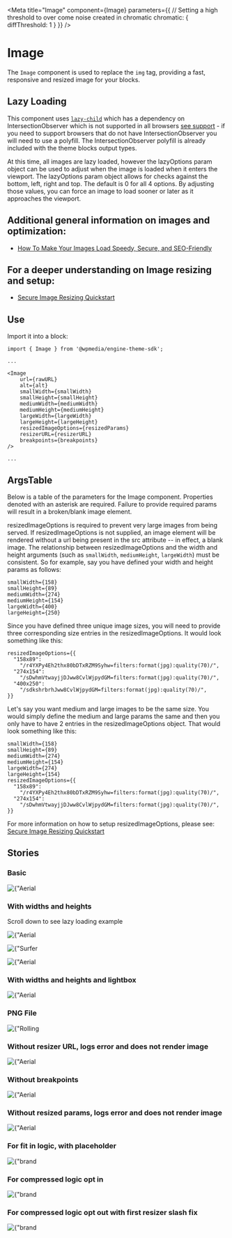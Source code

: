 
<Meta
  title="Image"
  component={Image}
  parameters={{
    // Setting a high threshold to over come noise created in chromatic
    chromatic: { diffThreshold: 1 }
  }}
/>

# Image

The `Image` component is used to replace the `img` tag, providing a fast, responsive and resized image for your blocks.

## Lazy Loading

This component uses [`lazy-child`](https://www.npmjs.com/package/lazy-child) which has a dependency on IntersectionObserver which is not supported in all browsers [see support](https://caniuse.com/#feat=intersectionobserver) - if you need to support browsers that do not have IntersectionObserver you will need to use a polyfill.
The IntersectionObserver polyfill is already included with the theme blocks output types.

At this time, all images are lazy loaded, however the lazyOptions param
object can be used to adjust when the image is loaded when it enters the viewport. The lazyOptions param object allows for checks against the bottom, left, right and top.
The default is 0 for all 4 options. By adjusting those values, you can force an image to load sooner or later as it approaches the viewport.

## Additional general information on images and optimization:

- [How To Make Your Images Load Speedy, Secure, and SEO-Friendly](https://redirector.arcpublishing.com/alc/arc-products/pagebuilder/fusion/documentation/recipes/best-practices-images.md?version=2.6)

## For a deeper understanding on Image resizing and setup:

- [Secure Image Resizing Quickstart](https://redirector.arcpublishing.com/alc/arc-products/pagebuilder/fusion/documentation/recipes/secure-speedy-images.md?version=2.6)

## Use

Import it into a block:

```
import { Image } from '@wpmedia/engine-theme-sdk';

...

<Image
    url={rawURL}
    alt={alt}
    smallWidth={smallWidth}
    smallHeight={smallHeight}
    mediumWidth={mediumWidth}
    mediumHeight={mediumHeight}
    largeWidth={largeWidth}
    largeHeight={largeHeight}
    resizedImageOptions={resizedParams}
    resizerURL={resizerURL}
    breakpoints={breakpoints}
/>

...

```

## ArgsTable

Below is a table of the parameters for the Image component. Properties denoted with an asterisk are required. Failure to provide required params will result in a broken/blank image element.

resizedImageOptions is required to prevent very large images from being served. If resizedImageOptions is not
supplied, an image element will be rendered without a url being present in the src attribute -- in effect, a blank image. The relationship between resizedImageOptions
and the width and height arguments (such as `smallWidth`, `mediumHeight`, `largeWidth`) must be consistent. So for example, say you have defined your width and height params as follows:

```
smallWidth={158}
smallHeight={89}
mediumWidth={274}
mediumHeight={154}
largeWidth={400}
largeHeight={250}
```

Since you have defined three unique image sizes, you will need to provide three corresponding size entries in the resizedImageOptions. It would look something like this:

```
resizedImageOptions={{
  "158x89":
    "/r4YXPy4Eh2thx80bDTxRZM9Syhw=filters:format(jpg):quality(70)/",
  "274x154":
    "/sDwhmVtwayjjDJww8CvlWjpydGM=filters:format(jpg):quality(70)/",
  "400x250":
    "/sdkshrbrhJww8CvlWjpydGM=filters:format(jpg):quality(70)/",
}}
```

Let's say you want medium and large images to be the same size. You would simply define the medium and large params
the same and then you only have to have 2 entries in the resizedImageOptions object. That would look something like this:

```
smallWidth={158}
smallHeight={89}
mediumWidth={274}
mediumHeight={154}
largeWidth={274}
largeHeight={154}
resizedImageOptions={{
  "158x89":
    "/r4YXPy4Eh2thx80bDTxRZM9Syhw=filters:format(jpg):quality(70)/",
  "274x154":
    "/sDwhmVtwayjjDJww8CvlWjpydGM=filters:format(jpg):quality(70)/",
}}
```

For more information on how to setup resizedImageOptions, please see: [Secure Image Resizing Quickstart](https://redirector.arcpublishing.com/alc/arc-products/pagebuilder/fusion/documentation/recipes/secure-speedy-images.md?version=2.6)

<ArgsTable of={Image} />

## Stories

### **Basic**

<Canvas>
  <Story name="Basic">
    <div>
      <Image
        url={
          "https://arc-anglerfish-arc2-prod-corecomponents.s3.amazonaws.com/public/37UMUNYNOVCEJDZW5SBKBXNMO4.jpg"
        }
        alt={"Aerial view of bridge"}
        smallWidth={158}
        smallHeight={89}
        mediumWidth={274}
        mediumHeight={154}
        largeWidth={274}
        largeHeight={154}
        resizedImageOptions={{
          "158x89":
            "/r4YXPy4Eh2thx80bDTxRZM9Syhw=filters:format(jpg):quality(70)/",
          "274x154":
            "/sDwhmVtwayjjDJww8CvlWjpydGM=filters:format(jpg):quality(70)/",
        }}
        resizerURL={
          "https://corecomponents-the-prophet-prod.cdn.arcpublishing.com/resizer"
        }
      />
    </div>
  </Story>
</Canvas>

### **With widths and heights**

<Canvas>
  <Story name="With widths and heights">
    <div>
      <p>Scroll down to see lazy loading example</p>
      <Image
        url={
          "https://arc-anglerfish-arc2-prod-corecomponents.s3.amazonaws.com/public/37UMUNYNOVCEJDZW5SBKBXNMO4.jpg"
        }
        alt={"Aerial view of bridge"}
        smallWidth={158}
        smallHeight={89}
        mediumWidth={274}
        mediumHeight={154}
        largeWidth={274}
        largeHeight={154}
        resizedImageOptions={{
          "158x89":
            "/r4YXPy4Eh2thx80bDTxRZM9Syhw=filters:format(jpg):quality(70)/",
          "274x154":
            "/sDwhmVtwayjjDJww8CvlWjpydGM=filters:format(jpg):quality(70)/",
        }}
        resizerURL={
          "https://corecomponents-the-prophet-prod.cdn.arcpublishing.com/resizer"
        }
        breakpoints={{
          small: 420,
          medium: 768,
          large: 992,
        }}
      />
      <p style={{ height: "150vh" }}></p>
      <Image
        url={
          "https://cloudfront-us-east-1.images.arcpublishing.com/corecomponents/P3V3THIJPVGUBLRIIYWKFHZTKA.jpg"
        }
        alt={"Surfer paddling out in the ocean"}
        smallWidth={800}
        smallHeight={600}
        mediumWidth={800}
        mediumHeight={600}
        largeWidth={800}
        largeHeight={600}
        resizedImageOptions={{
          "800x600":
            "/ncyEH4gZKt-brhaXCK_GfHw3I6Q=filters:format(jpg):quality(70)/",
        }}
        resizerURL={
          "https://corecomponents-the-prophet-prod.cdn.arcpublishing.com/resizer"
        }
        breakpoints={{
          small: 420,
          medium: 768,
          large: 992,
        }}
      />
      <p style={{ height: "150vh" }}></p>
      <Image
        url={
          "https://arc-anglerfish-arc2-prod-corecomponents.s3.amazonaws.com/public/37UMUNYNOVCEJDZW5SBKBXNMO4.jpg"
        }
        alt={"Aerial view of bridge"}
        smallWidth={158}
        smallHeight={89}
        mediumWidth={274}
        mediumHeight={154}
        largeWidth={274}
        largeHeight={154}
        resizedImageOptions={{
          "158x89":
            "/r4YXPy4Eh2thx80bDTxRZM9Syhw=filters:format(jpg):quality(70)/",
          "274x154":
            "/sDwhmVtwayjjDJww8CvlWjpydGM=filters:format(jpg):quality(70)/",
        }}
        resizerURL={
          "https://corecomponents-the-prophet-prod.cdn.arcpublishing.com/resizer"
        }
        breakpoints={{
          small: 420,
          medium: 768,
          large: 992,
        }}
      />
    </div>
  </Story>
</Canvas>

### **With widths and heights and lightbox**

<Canvas>
  <Story name="With widths, heights and lightbox">
    <Image
      url={
        "https://arc-anglerfish-arc2-prod-corecomponents.s3.amazonaws.com/public/37UMUNYNOVCEJDZW5SBKBXNMO4.jpg"
      }
      alt={"Aerial view of bridge"}
      smallWidth={158}
      smallHeight={89}
      mediumWidth={274}
      mediumHeight={154}
      largeWidth={274}
      largeHeight={154}
      resizedImageOptions={{
        "158x89":
          "/r4YXPy4Eh2thx80bDTxRZM9Syhw=filters:format(jpg):quality(70)/",
        "274x154":
          "/sDwhmVtwayjjDJww8CvlWjpydGM=filters:format(jpg):quality(70)/",
      }}
      resizerURL={
        "https://corecomponents-the-prophet-prod.cdn.arcpublishing.com/resizer"
      }
      breakpoints={{
        small: 420,
        medium: 768,
        large: 992,
      }}
      lightBoxWidth={274}
      lightBoxHeight={154}
    />
  </Story>
</Canvas>

### **PNG** File

<Canvas>
  <Story name="Transparent png file">
    <Image
      url={
        "https://s3.amazonaws.com/arc-authors/corecomponents/ddb98950-f6c6-4362-8cf0-5faf0001609a.png"
      }
      alt={"Rolling Dice"}
      smallWidth={158}
      smallHeight={89}
      mediumWidth={158}
      mediumHeight={89}
      largeWidth={158}
      largeHeight={89}
      resizedImageOptions={{
        "158x89":
          "BdkyX5wvprEpd8N4tFJxP_fdLfM=filters:format(png):quality(70)/",
      }}
      resizerURL={
        "https://corecomponents-the-prophet-prod.cdn.arcpublishing.com/resizer"
      }
      breakpoints={{
        small: 420,
        medium: 768,
        large: 992,
      }}
      lightBoxWidth={158}
      lightBoxHeight={89}
    />
  </Story>
</Canvas>

### **Without resizer URL, logs error and does not render image**

<Canvas>
  <Story name="Without resizer URL, logs error and does not render image">
    <Image
      url={
        "https://arc-anglerfish-arc2-prod-corecomponents.s3.amazonaws.com/public/37UMUNYNOVCEJDZW5SBKBXNMO4.jpg"
      }
      alt={"Aerial view of bridge"}
      smallWidth={158}
      smallHeight={89}
      mediumWidth={274}
      mediumHeight={154}
      largeWidth={274}
      largeHeight={154}
      resizedImageOptions={{
        "158x89":
          "/r4YXPy4Eh2thx80bDTxRZM9Syhw=filters:format(jpg):quality(70)/",
        "274x154":
          "/sDwhmVtwayjjDJww8CvlWjpydGM=filters:format(jpg):quality(70)/",
      }}
      resizerURL={""}
      breakpoints={{
        small: 420,
        medium: 768,
        large: 992,
      }}
      lightBoxWidth={274}
      lightBoxHeight={154}
    />
  </Story>
</Canvas>

### **Without breakpoints**

<Canvas>
  <Story name="Without breakpoints">
    <Image
      url={
        "https://arc-anglerfish-arc2-prod-corecomponents.s3.amazonaws.com/public/37UMUNYNOVCEJDZW5SBKBXNMO4.jpg"
      }
      alt={"Aerial view of bridge"}
      smallWidth={158}
      smallHeight={89}
      mediumWidth={274}
      mediumHeight={154}
      largeWidth={274}
      largeHeight={154}
      resizedImageOptions={{
        "158x89":
          "/r4YXPy4Eh2thx80bDTxRZM9Syhw=filters:format(jpg):quality(70)/",
        "274x154":
          "/sDwhmVtwayjjDJww8CvlWjpydGM=filters:format(jpg):quality(70)/",
      }}
      resizerURL={
        "https://corecomponents-the-prophet-prod.cdn.arcpublishing.com/resizer"
      }
      breakpoints={{}}
      lightBoxWidth={274}
      lightBoxHeight={154}
    />
  </Story>
</Canvas>

### **Without resized params, logs error and does not render image**

<Canvas>
  <Story name="Without resized params, logs error and does not render image">
    <Image
      url={
        "https://arc-anglerfish-arc2-prod-corecomponents.s3.amazonaws.com/public/37UMUNYNOVCEJDZW5SBKBXNMO4.jpg"
      }
      alt={"Aerial view of bridge"}
      smallWidth={158}
      smallHeight={89}
      mediumWidth={274}
      mediumHeight={154}
      largeWidth={274}
      largeHeight={154}
      resizedImageOptions={{}}
      resizerURL={
        "https://corecomponents-the-prophet-prod.cdn.arcpublishing.com/resizer"
      }
      breakpoints={{
        small: 420,
        medium: 768,
        large: 992,
      }}
      lightBoxWidth={274}
      lightBoxHeight={154}
    />
  </Story>
</Canvas>

<!-- // https://corecomponents-the-prophet-prod.cdn.arcpublishing.com/resizer/74FUDjj5P9QGqVekHa1JSdaSU1M=/fit-in/274x183/filters:quality(70):fill(white):background_color(white)/arc-anglerfish-staging-staging.s3.amazonaws.com/public/NA6FMAXWP5DR3FDZQ7SGJ3C3FE.png  -->

### **For fit in logic, with placeholder**

<Canvas>
  <Story name="For fit in logic, with placeholder">
    <Image
      url={
        "https://arc-anglerfish-staging-staging.s3.amazonaws.com/public/NA6FMAXWP5DR3FDZQ7SGJ3C3FE.png"
      }
      alt={"brand image"}
      smallWidth={158}
      smallHeight={89}
      mediumWidth={274}
      mediumHeight={154}
      largeWidth={274}
      largeHeight={154}
      resizedImageOptions={{
        "84x0":
          "ypPWGXyZQIfvus8XpYlHcz9s-2M=/fit-in/84x0/filters:quality(70):fill(white):background_color(white)/",
        "84x47":
          "Gw1ATz6cGk1Op8Yjnb9XBfe-10U=/fit-in/84x47/filters:quality(70):fill(white):background_color(white)/",
        "84x56":
          "b5wfZSSCrPhbJrORnvG5FXMoDr4=/fit-in/84x56/filters:quality(70):fill(white):background_color(white)/",
        "84x63":
          "CD5KPCY_fwSMCI_xytqY_GFeXO0=/fit-in/84x63/filters:quality(70):fill(white):background_color(white)/",
        "84x84":
          "g9s6e6Xg5fUugoCvSi6ozD9U4RA=/fit-in/84x84/filters:quality(70):fill(white):background_color(white)/",
        "105x0":
          "OzGNyBo2WPsnUeAg11pcLYsNN7w=/fit-in/105x0/filters:quality(70):fill(white):background_color(white)/",
        "105x59":
          "ElJJzRWq1ZB82l4keqayBsGhOhM=/fit-in/105x59/filters:quality(70):fill(white):background_color(white)/",
        "105x70":
          "e6iZtVfaJOxIs342PGXoM-Y5Nu4=/fit-in/105x70/filters:quality(70):fill(white):background_color(white)/",
        "105x79":
          "MRwmeksbWfCFE523W0vmz2Lvumo=/fit-in/105x79/filters:quality(70):fill(white):background_color(white)/",
        "105x105":
          "irmzJqlUTrRGDvY2bMfhcx_5Ahc=/fit-in/105x105/filters:quality(70):fill(white):background_color(white)/",
        "158x0":
          "qdxfL8Ms-GjEXSvEPFrR0MMJVfI=/fit-in/158x0/filters:quality(70):fill(white):background_color(white)/",
        "158x89":
          "r7SMPMvoPdoraJUSo3Jqo1mhUlY=/fit-in/158x89/filters:quality(70):fill(white):background_color(white)/",
        "158x105":
          "ciIbzGLGGntlmMxW-OXZ_OFsQfs=/fit-in/158x105/filters:quality(70):fill(white):background_color(white)/",
        "158x119":
          "_r5tCmSEITOO3NTJLBkot61mzBA=/fit-in/158x119/filters:quality(70):fill(white):background_color(white)/",
        "158x158":
          "vMMvyypjSX4SntqGzufNzKSlll4=/fit-in/158x158/filters:quality(70):fill(white):background_color(white)/",
        "274x0":
          "7lwbXw39fsb7SslOOiUxu1ly4gc=/fit-in/274x0/filters:quality(70):fill(white):background_color(white)/",
        "274x154":
          "DdErna-7pp6myk9CrCpHdgiGQrA=/fit-in/274x154/filters:quality(70):fill(white):background_color(white)/",
        "274x183":
          "74FUDjj5P9QGqVekHa1JSdaSU1M=/fit-in/274x183/filters:quality(70):fill(white):background_color(white)/",
        "274x206":
          "NL8g53815dsUhgTS3jXC7rdAt4U=/fit-in/274x206/filters:quality(70):fill(white):background_color(white)/",
        "274x274":
          "MDrtZOPpTHNfaBvyvUpoDRp_Pmw=/fit-in/274x274/filters:quality(70):fill(white):background_color(white)/",
        "377x0":
          "akEakgCNST0luHQSfxw9JFGhTI4=/fit-in/377x0/filters:quality(70):fill(white):background_color(white)/",
        "377x212":
          "8TDhSLyZg_kUCihvynOQi06pYzg=/fit-in/377x212/filters:quality(70):fill(white):background_color(white)/",
        "377x251":
          "CTkC4Qg7ArqcadymT-6hF6kpQcQ=/fit-in/377x251/filters:quality(70):fill(white):background_color(white)/",
        "377x283":
          "0u2mo8HtMOnqPnQPtxKoxRqfE04=/fit-in/377x283/filters:quality(70):fill(white):background_color(white)/",
        "377x377":
          "ievAZC23UVlp0pDO9i_vYd4Mzns=/fit-in/377x377/filters:quality(70):fill(white):background_color(white)/",
        "400x0":
          "v5yK4OiOsizjnS5QUES6os7edxU=/fit-in/400x0/filters:quality(70):fill(white):background_color(white)/",
        "400x225":
          "-pXO6s24r9KmlC-6siXm4uzrKxg=/fit-in/400x225/filters:quality(70):fill(white):background_color(white)/",
        "400x267":
          "hBPl4S4C9ngZRqmRAJ-Op0njTlo=/fit-in/400x267/filters:quality(70):fill(white):background_color(white)/",
        "400x300":
          "Gcq-GY6hHc7VbCX4ZY8PBuqVjF4=/fit-in/400x300/filters:quality(70):fill(white):background_color(white)/",
        "400x400":
          "9PtxKndKHARFk6D0ynV-eeWSyow=/fit-in/400x400/filters:quality(70):fill(white):background_color(white)/",
        "600x0":
          "OiKZ9gjSp-91zxKMjn6d7I9Xn0Q=/fit-in/600x0/filters:quality(70):fill(white):background_color(white)/",
        "600x338":
          "-GfTnJijLXqUVhdTdiyE9l0_yeI=/fit-in/600x338/filters:quality(70):fill(white):background_color(white)/",
        "600x400":
          "m617pE8A870PD_Ceg3c8lLzsMY8=/fit-in/600x400/filters:quality(70):fill(white):background_color(white)/",
        "600x450":
          "09o5mViAlwuxUTgL6vkoXkCfchE=/fit-in/600x450/filters:quality(70):fill(white):background_color(white)/",
        "600x600":
          "rxxPemZQ3CI0OrPBoSnSHQKPhpA=/fit-in/600x600/filters:quality(70):fill(white):background_color(white)/",
        "768x0":
          "EzouokEblmG43adARCILjk7ioSg=/fit-in/768x0/filters:quality(70):fill(white):background_color(white)/",
        "768x432":
          "vMR3AlfbO_ZZ2FuJYh18eHD7LQM=/fit-in/768x432/filters:quality(70):fill(white):background_color(white)/",
        "768x512":
          "42Gq8nwJdwiwDGEjvXIRosQPvKM=/fit-in/768x512/filters:quality(70):fill(white):background_color(white)/",
        "768x576":
          "ji27jOy0l-Kaj5T654LhgVRXWpw=/fit-in/768x576/filters:quality(70):fill(white):background_color(white)/",
        "768x768":
          "Exeh9lKLfeQ8EY8BFF6MAIWw8f4=/fit-in/768x768/filters:quality(70):fill(white):background_color(white)/",
        "800x0":
          "XuPV6Xyq1DZfouUYaTClp4KtmVk=/fit-in/800x0/filters:quality(70):fill(white):background_color(white)/",
        "800x450":
          "TJxjOo89SZxFXQZwqRbmk1W62po=/fit-in/800x450/filters:quality(70):fill(white):background_color(white)/",
        "800x533":
          "7-ZUOzJOw3UKHN0nCjkYUWYMMhg=/fit-in/800x533/filters:quality(70):fill(white):background_color(white)/",
        "800x600":
          "r2VBjzND5c-k4G6JEpzyYpGHngs=/fit-in/800x600/filters:quality(70):fill(white):background_color(white)/",
        "800x800":
          "xzLASjSBuaDaTlfQfKRfNx_TXtQ=/fit-in/800x800/filters:quality(70):fill(white):background_color(white)/",
        "1024x0":
          "-i8cZWpmS7BVf7n-tGixdIhRdPc=/fit-in/1024x0/filters:quality(70):fill(white):background_color(white)/",
        "1024x576":
          "srrkeFOCj6KdudRPul8F6l4vFqs=/fit-in/1024x576/filters:quality(70):fill(white):background_color(white)/",
        "1024x683":
          "zxZMYm5rP9oYWRMp7xg_cjqLssM=/fit-in/1024x683/filters:quality(70):fill(white):background_color(white)/",
        "1024x768":
          "dLGtbpAl3oNYQ29b8b8vIIW8USg=/fit-in/1024x768/filters:quality(70):fill(white):background_color(white)/",
        "1024x1024":
          "RkTnuW6j5K7QDCOkBuXOQNxF0zM=/fit-in/1024x1024/filters:quality(70):fill(white):background_color(white)/",
        "1440x0":
          "9dzRorTa9AFZvec138wzfAzZnOs=/fit-in/1440x0/filters:quality(70):fill(white):background_color(white)/",
        "1440x810":
          "xjFGAhcROAHGIJjQF0-VXGgP5UA=/fit-in/1440x810/filters:quality(70):fill(white):background_color(white)/",
        "1440x960":
          "lM113UEvbUcBQmfUxaxjjvymfL8=/fit-in/1440x960/filters:quality(70):fill(white):background_color(white)/",
        "1440x1080":
          "yeoeeTujSHwDjTerpiwXiZziqyg=/fit-in/1440x1080/filters:quality(70):fill(white):background_color(white)/",
        "1440x1440":
          "C01cML7mEmfmz3nF_uKCcmQAsdo=/fit-in/1440x1440/filters:quality(70):fill(white):background_color(white)/",
        "1600x0":
          "ILJn0fFa7NIsStekj_TtlBCSvBU=/fit-in/1600x0/filters:quality(70):fill(white):background_color(white)/",
        "1600x900":
          "_1NLnVpYWGV_sSMu4bNaPViOM-Y=/fit-in/1600x900/filters:quality(70):fill(white):background_color(white)/",
        "1600x1067":
          "BP4BtQEHW2PIahEZ0Iha-zIXoFY=/fit-in/1600x1067/filters:quality(70):fill(white):background_color(white)/",
        "1600x1200":
          "7PiVpqa_FxTcR0Yj_aLC7WpnjzQ=/fit-in/1600x1200/filters:quality(70):fill(white):background_color(white)/",
        "1600x1600":
          "CQcCSFygCQqghFAVoFOYMGePDKg=/fit-in/1600x1600/filters:quality(70):fill(white):background_color(white)/",
      }}
      resizerURL={
        "https://corecomponents-the-prophet-prod.cdn.arcpublishing.com/resizer"
      }
      breakpoints={{
        small: 420,
        medium: 768,
        large: 992,
      }}
      lightBoxWidth={274}
      lightBoxHeight={154}
    />
  </Story>
</Canvas>

### **For compressed logic opt in**

<Canvas>
  <Story name="For compressed logic opt in">
    <Image
      url={
        "https://s3.amazonaws.com/arc-authors/corecomponents/b80bd029-16d8-4a28-a874-78fc07ebc14a.jpg"
      }
      alt={"brand image"}
      smallWidth={158}
      smallHeight={89}
      mediumWidth={274}
      mediumHeight={154}
      largeWidth={274}
      largeHeight={154}
      resizedImageOptions={{
        "84x56": "Zl9GCeY1h_VWYVOhDEUuZLth_I8=filters:cm=t/",
        "105x70": "PP7bEkuCBQ9Dv03Ok-8caaFoSI0=filters:cm=t/",
        "158x105": "xJrEXTFQtbX_9wzUOofp-fza1KM=filters:cm=t/",
        "274x183": "Wih8X4MVQVGqmtgPxh56zSm1hBI=filters:cm=t/",
        "377x251": "9E1kgP-s1x2SVRHrNyOWUXXZb14=filters:cm=t/",
        "400x267": "9mqMCfKgITlEAkfqfSYAtxJKojI=filters:cm=t/",
        "600x400": "v0KYywyJNbxWTFIopiUnIKDqSVc=filters:cm=t/",
        "768x512": "k2fO1jsplo0FdIJ-xkilgLiOr7k=filters:cm=t/",
        "800x533": "cA-eFDnDTUffbO4j9-fCtYPVWsg=filters:cm=t/",
        "1024x683": "xBIw-6J0kS48A8Wp4_0t4k_Sh4Q=filters:cm=t/",
        "1440x960": "5f8YWvg-j8LETGuKEOHgDvMTKhE=filters:cm=t/",
        "1600x1067": "GsY2RpeE1zt2TwbtM1vQYFdf0Io=filters:cm=t/",
        "84x63": "HAb6iFddFCGoVhcbr7xNKyTjRgU=filters:cm=t/",
        "105x79": "hog5jqlGvmBYipYSs-vQ_mqMfSg=filters:cm=t/",
        "158x119": "yayh79Pxt8D13ZugCYEwQoeb05c=filters:cm=t/",
        "274x206": "xakQmVVXgDLn_b67NfsVl0Twjmc=filters:cm=t/",
        "377x283": "qxAMOBKiRUx2wvRrNzqwahGYZ3s=filters:cm=t/",
        "400x300": "vsm27HE9JE3pXQF_Gpv6FPK0EBY=filters:cm=t/",
        "600x450": "KWhxwTC-IP5O8kgBOxp3HwsNp-Y=filters:cm=t/",
        "768x576": "kT3kWQHSFwe6dB4twVtf6FkcrLg=filters:cm=t/",
        "800x600": "zg3-pYTvb0xWPxgOOSmT4onRnrg=filters:cm=t/",
        "1024x768": "cOuKqIsAoH6b5Mx3iq1Cyz7reuM=filters:cm=t/",
        "1440x1080": "G6A7rb_rMG77iPaW5YZw_gXHszI=filters:cm=t/",
        "1600x1200": "D9sD_fHurPMha83DHmSSjhNIWaw=filters:cm=t/",
        "84x0": "mbFPm2rKjoum_0LYf0At-9eks1Y=filters:cm=t/",
        "105x0": "x--GwVN904caO9HoQJbnFe5-9zk=filters:cm=t/",
        "158x0": "d1tUq56ObdJyJtx10EHLN9h5pV8=filters:cm=t/",
        "274x0": "tpK1bRzCC_yOCaxQNyycbY-zSVQ=filters:cm=t/",
        "377x0": "kzerxeG43LYGfSASKt4Lj9nmkYM=filters:cm=t/",
        "400x0": "AtZ9BqFF4EprAbBmeB7_uMhY3xQ=filters:cm=t/",
        "600x0": "k1OTosfkdEVKawdNm_nWdmxhYvU=filters:cm=t/",
        "768x0": "6HcJbMw8xmMk5rC1evG3Cfn2Uo8=filters:cm=t/",
        "800x0": "8UReMwMsznY473xAwq65hACsAbs=filters:cm=t/",
        "1024x0": "bAZVOYlan4R8bbv6neVRsJ54gWE=filters:cm=t/",
        "1440x0": "BNHDdO9hc6S2z8eTjAToUmTr-sw=filters:cm=t/",
        "1600x0": "Ug4rT-_XwKlhjAmLHF1BMRn7bZ8=filters:cm=t/",
        "84x47": "PC1BvmN31-hCCbJLa8RUBHSQBDU=filters:cm=t/",
        "105x59": "KNjqmWUkVvo1QqlBECP7n48xzuU=filters:cm=t/",
        "158x89": "35sg1CpwufCYNN-lff7JXP_9hnQ=filters:cm=t/",
        "274x154": "YqnGe2BesTKTVSwuIHXXWcQMxTc=filters:cm=t/",
        "377x212": "jfqSgGMvehhkpZDpXpW8xabaoFE=filters:cm=t/",
        "400x225": "Mcht0h4pAjl-FyUtzvgnkKKc-i4=filters:cm=t/",
        "600x338": "kNySm8WmouEddG7L1CAmZYTrP5U=filters:cm=t/",
        "768x432": "4T6uEz2Kv6Ll1pYsPL9hkxLnguM=filters:cm=t/",
        "800x450": "uor2swsaUuP6kY5Alxup6lzFpz8=filters:cm=t/",
        "1024x576": "zP8h9myj7tgjD6JeQ4j615yDi1E=filters:cm=t/",
        "1440x810": "lpQ1DbyQrPqU9IrlD4ymYBax2_U=filters:cm=t/",
        "1600x900": "kXIyQvYXN0LK_R-1nj5AV1EaIsk=filters:cm=t/",
        "84x84": "rO9Zm7S0G0rL3pxlmX9c-dmD4ro=filters:cm=t/",
        "105x105": "3W_Ga2CyiwnKkTj_tqjE1L80ecg=filters:cm=t/",
        "158x158": "wRo1EhlirDPXj_oSk3oCIVHDCQo=filters:cm=t/",
        "274x274": "J_Nb7jZTJdUk-mma0oUFTKRVmG4=filters:cm=t/",
        "377x377": "MoC1YNbxPMERPhqFOYiIq-C73w8=filters:cm=t/",
        "400x400": "wOBvZDAal77fnyeRUH3pm3pb2Lo=filters:cm=t/",
        "600x600": "aYsQE8UUUN5ahgPbOTRQudYfUPc=filters:cm=t/",
        "768x768": "enUCacYifBe2BZrl2VSpCgD98iQ=filters:cm=t/",
        "800x800": "-CBUtmcZm00uPEpJOCTUKZq1eWg=filters:cm=t/",
        "1024x1024": "XdLtY4clVJIPAJqZP5N_fDQ7djI=filters:cm=t/",
        "1440x1440": "mZEtMmVGWFKu9ufg2eTRgvIcr1U=filters:cm=t/",
        "1600x1600": "DjfsuZ6YnP9mJhFkdcbzInJQVU0=filters:cm=t/",
      }}
      resizerURL={
        "https://corecomponents-the-prophet-prod.cdn.arcpublishing.com/resizer"
      }
      breakpoints={{
        small: 420,
        medium: 768,
        large: 992,
      }}
      lightBoxWidth={274}
      lightBoxHeight={154}
      compressedThumborParams={true}
    />
  </Story>
</Canvas>

### **For compressed logic opt out with first resizer slash fix**

<Canvas>
  <Story name="For compressed logic opt out with first resizer slash fix">
    <Image
      url={
        "https://cloudfront-us-east-1.images.arcpublishing.com/corecomponents/PXYWEPTDCJF7JKDLK435PZM7HI.jpg"
      }
      alt={"brand image"}
      smallWidth={400}
      smallHeight={267}
      mediumWidth={400}
      mediumHeight={267}
      largeWidth={400}
      largeHeight={267}
      resizedImageOptions={{
        "400x267":
          "ATxBzcGNaQfNiZWOlDXIQu6YFBQ=filters:format(jpg):quality(70)/",
      }}
      resizerURL={
        "https://corecomponents-the-prophet-prod.cdn.arcpublishing.com/resizer"
      }
      breakpoints={{
        small: 420,
        medium: 768,
        large: 992,
      }}
      lightBoxWidth={274}
      lightBoxHeight={154}
      compressedThumborParams={false}
    />
  </Story>
</Canvas>
